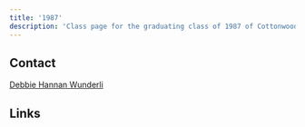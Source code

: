 ```yaml
---
title: '1987'
description: 'Class page for the graduating class of 1987 of Cottonwood High School.'
---
```


## Contact

[Debbie Hannan Wunderli](mailto:dwunderli@gmail.com)

## Links


<CardGrid>
  <LinkCard
    title="Class of 1987 Facebook"
    href="https://www.facebook.com/profile.php?id=100070242550657"
    description="Official Facebook page to follow."
  />
</CardGrid>
